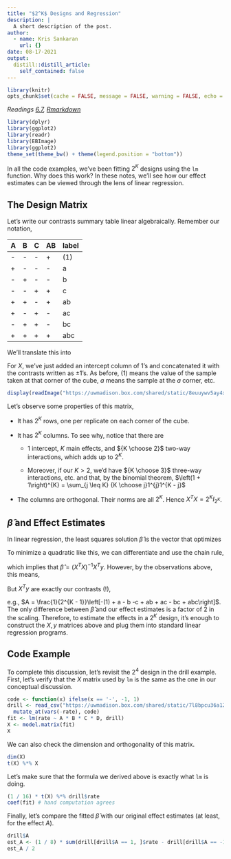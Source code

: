 ```yaml
---
title: "$2^K$ Designs and Regression"
description: |
  A short description of the post.
author:
  - name: Kris Sankaran
    url: {}
date: 08-17-2021
output:
  distill::distill_article:
    self_contained: false
---
```


```r
library(knitr)
opts_chunk$set(cache = FALSE, message = FALSE, warning = FALSE, echo = TRUE)
```

_Readings [6.7](), [Rmarkdown]()_


```r
library(dplyr)
library(ggplot2)
library(readr)
library(EBImage)
library(ggplot2)
theme_set(theme_bw() + theme(legend.position = "bottom"))
```

In all the code examples, we’ve been fitting $2^K$ designs using the `lm`
function. Why does this work? In these notes, we’ll see how our effect estimates
can be viewed through the lens of linear regression.

## The Design Matrix

Let’s write our contrasts summary table linear algebraically. Remember our
notation,

| A | B | C | AB | label |
|---|---| --- | --- | --- |
| - | - | - | + | (1) |
| + | - | - | - | a |
| - | + | - | - | b |
| - | - | + | + | c |
| + | + | - | + | ab |
| + | - | + | - | ac |
| - | + | + | - |  bc |
| + | + | + | + | abc |

We’ll translate this into

\begin{align*}
X &= \begin{pmatrix}
1 & -1 & -1 & - 1 & 1 \\
1 & 1 & -1 & -1 & -1 \\
1 & -1 & 1 & -1 & -1 \\
1 & -1 & -1 & 1 & 1 \\
1 & 1 & 1 & -1 & 1 \\
1 & 1 & -1 & 1 & -1 \\
1 & -1 & 1 & 1 & -1 \\
1 & 1 & 1 & 1 & 1
\end{pmatrix} \\
\end{align*}
\begin{align*}
y &= \begin{pmatrix}
(1) \\
a \\
b \\
c \\
ab \\
ac \\
bc \\
abc
\end{pmatrix}
\end{align*}

For $X$, we’ve just added an intercept column of $1$’s and concatenated it
with the contrasts written as $\pm 1$’s. As before, $(1)$ means the value of the
sample taken at that corner of the cube, $a$ means the sample at the $a$ corner,
etc.

```r
display(readImage("https://uwmadison.box.com/shared/static/8euuywv5ay4x7przznhsxdo269865h2a.png"))
```

Let’s observe some properties of this matrix,

* It has $2^{K}$ rows, one per replicate on each corner of the cube.

* It has $2^{K}$ columns. To see why, notice that there are

	* 1 intercept, $K$ main effects, and ${K \choose 2}$ two-way interactions, which adds up to $2 ^ K$.
	
	* Moreover, if our $K > 2$, we’d have ${K \choose 3}$ three-way interactions,
	etc. and that, by the binomial theorem, $\left(1 + 1\right)^{K} = \sum_{j \leq
	K} {K \choose j}1^{j}1^{K - j}$
	
* The columns are orthogonal. Their norms are all $2^{K}$. Hence $X^{T}X = 2^{K}I_{2^{K}}$.

## $\hat{\beta}$ and Effect Estimates

In linear regression, the least squares solution $\hat{\beta}$ is the vector
that optimizes

\begin{align*}
\hat{beta} := \arg\min_{\beta \in \mathbb{R}^{2^{K}}} \|y - X\beta\|_{2}^{2}
\end{align*}

To minimize a quadratic like this, we can differentiate and use the chain rule,

\begin{align*}
\frac{\partial}{\partial \beta}\left[\|y - X\beta\|_{2}^{2}\right] &= 0 \\
\iff 2X^{T}\left(y - X\beta\right) &= 0
\end{align*}

which implies that $\hat{\beta} = \left(X^{T}X\right)^{-1}X^{T}y$. However, by
the observations above, this means,

\begin{align*}
\hat{\beta} &= \left(2^{K}I_{2^{K}}\right)^{-1}X^T y \\
&= \frac{1}{2^{K}}X^{T}y.
\end{align*}

But $X^{T}y$ are exactly our contrasts (!),

\begin{align*}
X^{T}y &= \begin{pmatrix}
1 &  1 &  1 &  1 & 1 & 1 &  1 & 1 \\
-1 & 1 & -1 & -1 & 1 & 1 & -1 & 1 \\
-1 & -1 & 1 & -1 & 1 & -1 & 1 & 1 \\
\vdots & & & & & & & \vdots
\end{pmatrix}
\begin{pmatrix}
\left(1\right) \\
a \\
b \\
c \\
\vdots 
\end{pmatrix}
\end{align*}

e.g., $A = \frac{1}{2^{K - 1}}\left[-(1) + a - b -c + ab + ac - bc +
abc\right]$. The only difference between $\hat{\beta}$ and our effect estimates
is a factor of 2 in the scaling. Therefore, to estimate the effects in a $2^{K}$
design, it’s enough to construct the $X, y$ matrices above and plug them into
standard linear regression programs.

## Code Example

To complete this discussion, let's revisit the $2 ^ 4$ design in the drill
example. First, let's verify that the $X$ matrix used by `lm` is the same as the
one in our conceptual discussion.
```r
code <- function(x) ifelse(x == '-', -1, 1)
drill <- read_csv("https://uwmadison.box.com/shared/static/7l8bpcu36a12a8c0chlh4id0qezdnnoe.csv") %>%
  mutate_at(vars(-rate), code)
fit <- lm(rate ~ A * B * C * D, drill)
X <- model.matrix(fit)
X
```
We can also check the dimension and orthogonality of this matrix.

```r
dim(X)
t(X) %*% X
```
Let's make sure that the formula we derived above is exactly what `lm` is doing.
```r
(1 / 16) * t(X) %*% drill$rate
coef(fit) # hand computation agrees
```
Finally, let's compare the fitted $\hat{\beta}$ with our original effect
estimates (at least, for the effect $A$).
```r
drill$A
est_A <- (1 / 8) * sum(drill[drill$A == 1, ]$rate - drill[drill$A == -1, ]$rate)
est_A / 2
```
